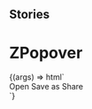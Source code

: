 
## Stories

<Meta title="ZPopover" component="z-popover" />

# ZPopover

<Preview>
  <Story name="buttons">
    {(args) => html`
      <div class="popover-container">
        <z-popover
          position="${radios("type", PopoverPosition, "top")}"
          open="${boolean("open", true)}"
          show-arrow="${boolean("show-arrow", false)}"
          bind-to="#icon"
        >
          <div class="container">
            <z-button-deprecated>Open</z-button-deprecated>
            <z-button-deprecated>Save as</z-button-deprecated>
            <z-button-deprecated>Share</z-button-deprecated>
          </div>
        </z-popover>
        <z-icon id="icon" name="plus-square-filled"></z-icon>
      </div>
    `}
  </Story>
</Preview>

<Props of="z-popover" />
